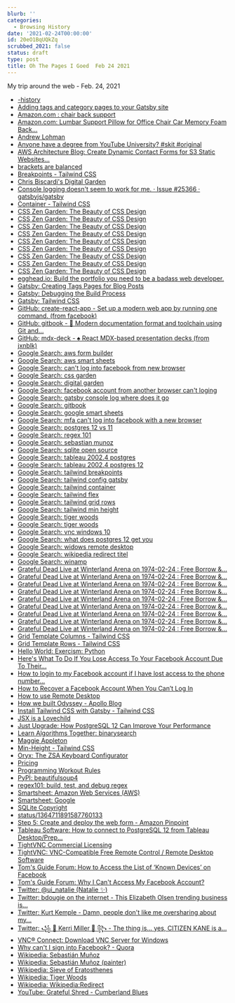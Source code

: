 ```yaml
---
blurb: ''
categories:
  - Browsing History
date: '2021-02-24T00:00:00'
id: 20eO1BqUQkZq
scrubbed_2021: false
status: draft
type: post
title: Oh The Pages I Goed  Feb 24 2021
---
```


My trip around the web - Feb. 24, 2021

- [-history](https://maggieappleton.com/garden-history)
- [Adding tags and category pages to your Gatsby site](https://mattwelson.com/2020-01-11-tag-page/)
- [Amazon.com : chair back support](https://www.amazon.com/s?k=chair+back+support&crid=7HSEIXB7NGQ8&sprefix=chair+back+%2Caps%2C187&ref=nb_sb_ss_ts-doa-p_1_11)
- [Amazon.com: Lumbar Support Pillow for Office Chair Car Memory Foam Back...](https://www.amazon.com/Qutool-Cushion-Orthopedic-Support-Adjustable/dp/B074C9F45S/ref=sr_1_6?crid=7HSEIXB7NGQ8&dchild=1&keywords=chair+back+support&qid=1614225217&sprefix=chair+back+%2Caps%2C187&sr=8-6)
- [Andrew Lohman](http://www.andrewlohman.com/)
- [Anyone have a degree from YouTube University? #skit #original](https://www.tiktok.com/@ashleyottesen/video/6932525736247004421?_d=secCgYIASAHKAESMgowdbxeI912uSZzBLHeLd7t21TxV6vV1EWgD34Na48Buu3lD%2FZXX6R%2BEKZJkQ6P1T%2FdGgA%3D&language=en&preview_pb=0&sec_user_id=MS4wLjABAAAAK0QSpeIqu8W2SOsonJ64PTmHu7G6aNoGTFGHmSO58E7_9fnbz6wjCbpXC-KNr-jc&share_app_name=musically&share_item_id=6932525736247004421&share_link_id=28d1a6ac-da51-492a-b57e-f590e43ba49a&timestamp=1614172583&u_code=ddh4jb090b0fa9&user_id=6853761379376546821&utm_campaign=client_share&utm_medium=android&utm_source=copy&source=h5_m)
- [AWS Architecture Blog: Create Dynamic Contact Forms for S3 Static Websites...](https://aws.amazon.com/blogs/architecture/create-dynamic-contact-forms-for-s3-static-websites-using-aws-lambda-amazon-api-gateway-and-amazon-ses/)
- [brackets are balanced](https://gist.github.com/oylenshpeegul/f3391eb27b447909a0a1b89e0d0b13fe)
- [Breakpoints - Tailwind CSS](https://tailwindcss.com/docs/breakpoints)
- [Chris Biscardi's Digital Garden](https://www.christopherbiscardi.com/)
- [Console logging doesn't seem to work for me. · Issue #25366 · gatsbyjs/gatsby](https://github.com/gatsbyjs/gatsby/issues/25366)
- [Container - Tailwind CSS](https://tailwindcss.com/docs/container)
- [CSS Zen Garden: The Beauty of CSS Design](http://www.csszengarden.com/)
- [CSS Zen Garden: The Beauty of CSS Design](http://www.csszengarden.com/221/)
- [CSS Zen Garden: The Beauty of CSS Design](http://www.csszengarden.com/220/)
- [CSS Zen Garden: The Beauty of CSS Design](http://www.csszengarden.com/219/)
- [CSS Zen Garden: The Beauty of CSS Design](http://www.csszengarden.com/218/)
- [CSS Zen Garden: The Beauty of CSS Design](http://www.csszengarden.com/217/)
- [CSS Zen Garden: The Beauty of CSS Design](http://www.csszengarden.com/216/)
- [CSS Zen Garden: The Beauty of CSS Design](http://www.csszengarden.com/215/)
- [CSS Zen Garden: The Beauty of CSS Design](http://www.csszengarden.com/214/)
- [egghead.io: Build the portfolio you need to be a badass web developer.](https://egghead.io/)
- [Gatsby: Creating Tags Pages for Blog Posts](https://www.gatsbyjs.com/docs/adding-tags-and-categories-to-blog-posts/)
- [Gatsby: Debugging the Build Process](https://www.gatsbyjs.com/docs/debugging-the-build-process/)
- [Gatsby: Tailwind CSS](https://www.gatsbyjs.com/docs/how-to/styling/tailwind-css/)
- [GitHub: create-react-app - Set up a modern web app by running one command. (from facebook)](https://github.com/facebook/create-react-app)
- [GitHub: gitbook - 📝 Modern documentation format and toolchain using Git and...](https://github.com/GitbookIO/gitbook)
- [GitHub: mdx-deck - ♠️ React MDX-based presentation decks (from jxnblk)](https://github.com/jxnblk/mdx-deck)
- [Google Search: aws form builder](https://www.google.com/search?newwindow=1&client=safari&rls=en&ei=rHc2YJf0FtSVwbkPxYSwiAs&q=aws++form+builder&oq=aws++form+builder&gs_lcp=Cgdnd3Mtd2l6EAMyAggAOgcIABBHELADOgYIABAWEB46CAgAEBYQChAeULYYWN8fYP4iaAFwAngAgAGNAYgBlwaSAQM4LjGYAQCgAQGqAQdnd3Mtd2l6yAEIwAEB&sclient=gws-wiz&ved=0ahUKEwiX-sfc8YLvAhXUSjABHUUCDLEQ4dUDCAw&uact=5)
- [Google Search: aws smart sheets](https://www.google.com/search?newwindow=1&client=safari&rls=en&ei=uHY2YMSMOtaWwbkPkOSxYA&q=aws+smart+sheets&oq=aws+smart+sheets&gs_lcp=Cgdnd3Mtd2l6EAMyBAgAEA0yCAgAEAgQDRAeMggIABAIEA0QHjIICAAQCBANEB46BAgAEEM6CggAELEDEIMBEEM6BQgAEJECOggILhDHARCjAjoICAAQsQMQgwE6BwgAELEDEEM6CAgAELEDEJECOgUIABCxAzoCCAA6BQghEKsCOgcIIRAKEKABOgYIABAWEB46BQghEKABUKqtBliS4AZgpuQGaAlwAngAgAH6AYgBkBaSAQcxNS4xMC4xmAEAoAEBqgEHZ3dzLXdpesABAQ&sclient=gws-wiz&ved=0ahUKEwjEyL7o8ILvAhVWSzABHRByDAwQ4dUDCAw&uact=5)
- [Google Search: can't log into facebook from new browser](https://www.google.com/search?client=safari&rls=en&q=can%27t+log+into+facebook+from+new+browser&ie=UTF-8&oe=UTF-8)
- [Google Search: css garden](https://www.google.com/search?client=safari&rls=en&q=css+garden&ie=UTF-8&oe=UTF-8)
- [Google Search: digital garden](https://www.google.com/search?client=safari&rls=en&q=digital+garden&ie=UTF-8&oe=UTF-8)
- [Google Search: facebook account from another browser can't loging](https://www.google.com/search?client=safari&rls=en&q=facebook+account+from+another+browser+can%27t+loging&ie=UTF-8&oe=UTF-8)
- [Google Search: gatsby console log where does it go](https://www.google.com/search?newwindow=1&client=safari&rls=en&ei=2xQ3YMaCIs_V5gLWoZ2QBg&q=gatsby+console+log+where+does+it+go&oq=gatsby+console+log+where+does+it+go&gs_lcp=Cgdnd3Mtd2l6EAMyBQghEKsCOgcIABBHELADOgIIADoGCAAQFhAeOgUIIRCgAToHCCEQChCgAToICCEQFhAdEB5QgRlY1Spgxy5oAXACeACAAZ0CiAGcFZIBBjMuMTEuM5gBAKABAaoBB2d3cy13aXrIAQjAAQE&sclient=gws-wiz&ved=0ahUKEwiG3IzQh4TvAhXPqlkKHdZQB2IQ4dUDCAw&uact=5)
- [Google Search: gitbook](https://www.google.com/search?client=safari&rls=en&q=gitbook&ie=UTF-8&oe=UTF-8)
- [Google Search: google smart sheets](https://www.google.com/search?client=safari&rls=en&q=google+smart+sheets&ie=UTF-8&oe=UTF-8)
- [Google Search: mfa can't log into facebook with a new browser](https://www.google.com/search?client=safari&rls=en&q=mfa+can%27t+log+into+facebook+with+a+new+browser&ie=UTF-8&oe=UTF-8)
- [Google Search: postgres 12 vs 11](https://www.google.com/search?client=safari&rls=en&q=postgres+12+vs+11&ie=UTF-8&oe=UTF-8)
- [Google Search: regex 101](https://www.google.com/search?client=safari&rls=en&q=regex+101&ie=UTF-8&oe=UTF-8)
- [Google Search: sebastian munoz](https://www.google.com/search?client=safari&rls=en&q=sebastion+mulnex&ie=UTF-8&oe=UTF-8)
- [Google Search: sqlite open source](https://www.google.com/search?client=safari&rls=en&q=sqlite+open+source&ie=UTF-8&oe=UTF-8)
- [Google Search: tableau 2002.4 postgres](https://www.google.com/search?client=safari&rls=en&q=tableau+2002.4+postgres&ie=UTF-8&oe=UTF-8)
- [Google Search: tableau 2002.4 postgres 12](https://www.google.com/search?client=safari&rls=en&q=tableau+2002.4+postgres+12&ie=UTF-8&oe=UTF-8)
- [Google Search: tailwind breakpoints](https://www.google.com/search?client=safari&rls=en&q=tailwind+breakpoints&ie=UTF-8&oe=UTF-8)
- [Google Search: tailwind config gatsby](https://www.google.com/search?client=safari&rls=en&q=tailwind+config+gatsby&ie=UTF-8&oe=UTF-8)
- [Google Search: tailwind container](https://www.google.com/search?client=safari&rls=en&q=tailwind+container&ie=UTF-8&oe=UTF-8)
- [Google Search: tailwind flex](https://www.google.com/search?client=safari&rls=en&q=tailwind+flex&ie=UTF-8&oe=UTF-8)
- [Google Search: tailwind grid rows](https://www.google.com/search?client=safari&rls=en&q=tailwind+grid+rows&ie=UTF-8&oe=UTF-8)
- [Google Search: tailwind min height](https://www.google.com/search?client=safari&rls=en&q=tailwind+min+height&ie=UTF-8&oe=UTF-8)
- [Google Search: tiger woods](https://www.google.com/search?newwindow=1&client=safari&rls=en&ei=rb42YNuEIuf25gKL16DgAg&q=tiger+woods&oq=tiger+woods&gs_lcp=Cgdnd3Mtd2l6EAMyCwguELEDEIMBEJMCMggIABCxAxCDATIICAAQsQMQgwEyCAgAELEDEIMBMggIABCxAxCDATIICAAQsQMQgwEyCAgAELEDEIMBMgIIADICCAAyAggAOgQIABBDOgoIABCxAxCDARBDOggILhCxAxCDAToLCC4QsQMQxwEQowI6BQgAEJECOgQILhBDOg0ILhCxAxCDARBDEJMCUOtPWNNeYN1gaABwAngAgAHYAYgBoAqSAQU3LjQuMZgBAKABAaoBB2d3cy13aXrAAQE&sclient=gws-wiz&ved=0ahUKEwibj4-4tYPvAhVnu1kKHYsrCCwQ4dUDCAw&uact=5)
- [Google Search: tiger woods](https://www.google.com/search?client=safari&rls=en&q=tiger+woods&ie=UTF-8&oe=UTF-8)
- [Google Search: vnc windows 10](https://www.google.com/search?client=safari&rls=en&q=vnc+windows+10&ie=UTF-8&oe=UTF-8)
- [Google Search: what does postgres 12 get you](https://www.google.com/search?client=safari&rls=en&q=what+does+postgres+12+get+you&ie=UTF-8&oe=UTF-8)
- [Google Search: widows remote desktop](https://www.google.com/search?client=safari&rls=en&q=widows+remote+desktop&ie=UTF-8&oe=UTF-8)
- [Google Search: wikipedia redirect titel](https://www.google.com/search?client=safari&rls=en&q=wikipedia+redirect+titel&ie=UTF-8&oe=UTF-8)
- [Google Search: winamp](https://www.google.com/search?client=safari&rls=en&q=winamp&ie=UTF-8&oe=UTF-8)
- [Grateful Dead Live at Winterland Arena on 1974-02-24 : Free Borrow &...](https://archive.org/details/gd74-02-24.sbd.windsor.199.sbefail.shnf/GD_022474_D1_T07.shn)
- [Grateful Dead Live at Winterland Arena on 1974-02-24 : Free Borrow &...](https://archive.org/details/gd74-02-24.sbd.windsor.199.sbefail.shnf?webamp=default)
- [Grateful Dead Live at Winterland Arena on 1974-02-24 : Free Borrow &...](https://archive.org/details/gd74-02-24.sbd.windsor.199.sbefail.shnf/GD_022474_D1_T08.shn)
- [Grateful Dead Live at Winterland Arena on 1974-02-24 : Free Borrow &...](https://archive.org/details/gd74-02-24.sbd.windsor.199.sbefail.shnf/GD_022474_D4_T02.shn)
- [Grateful Dead Live at Winterland Arena on 1974-02-24 : Free Borrow &...](https://archive.org/details/gd74-02-24.sbd.windsor.199.sbefail.shnf/GD_022474_D4_T03.shn)
- [Grateful Dead Live at Winterland Arena on 1974-02-24 : Free Borrow &...](https://archive.org/details/gd74-02-24.sbd.windsor.199.sbefail.shnf/GD_022474_D4_T04.shn)
- [Grateful Dead Live at Winterland Arena on 1974-02-24 : Free Borrow &...](https://archive.org/details/gd74-02-24.sbd.windsor.199.sbefail.shnf/GD_022474_D4_T05.shn)
- [Grateful Dead Live at Winterland Arena on 1974-02-24 : Free Borrow &...](https://archive.org/details/gd74-02-24.sbd.windsor.199.sbefail.shnf/GD_022474_D4_T06.shn)
- [Grateful Dead Live at Winterland Arena on 1974-02-24 : Free Borrow &...](https://archive.org/details/gd74-02-24.sbd.windsor.199.sbefail.shnf/GD_022474_D4_T07.shn)
- [Grid Template Columns - Tailwind CSS](https://tailwindcss.com/docs/grid-template-columns)
- [Grid Template Rows - Tailwind CSS](https://tailwindcss.com/docs/grid-template-rows)
- [Hello World: Exercism: Python](https://exercism.io/my/solutions/ef596446cb28477a90a6ed8f663df11b)
- [Here's What To Do If You Lose Access To Your Facebook Account Due To Their...](https://www.joeyoungblood.com/social-media/heres-what-to-do-if-you-lose-access-to-your-facebook-account-due-to-their-broken-2-factor-authentication-system/)
- [How to login to my Facebook account if I have lost access to the phone number...](https://www.quora.com/How-do-I-login-to-my-Facebook-account-if-I-have-lost-access-to-the-phone-number-to-which-the-two-factor-authentication-code-will-be-sent)
- [How to Recover a Facebook Account When You Can’t Log In](https://helpdeskgeek.com/how-to/how-to-recover-a-facebook-account-when-you-cant-log-in/)
- [How to use Remote Desktop](https://support.microsoft.com/en-us/windows/how-to-use-remote-desktop-5fe128d5-8fb1-7a23-3b8a-41e636865e8c)
- [How we built Odyssey - Apollo Blog](https://www.apollographql.com/blog/how-we-built-odyssey/)
- [Install Tailwind CSS with Gatsby - Tailwind CSS](https://tailwindcss.com/docs/guides/gatsby)
- [JSX is a Lovechild](https://maggieappleton.com/jsx)
- [Just Upgrade: How PostgreSQL 12 Can Improve Your Performance](https://info.crunchydata.com/blog/just-upgrade-how-postgresql-12-can-improve-your-performance)
- [Learn Algorithms Together: binarysearch](https://binarysearch.com/)
- [Maggie Appleton](https://maggieappleton.com/garden/)
- [Min-Height - Tailwind CSS](https://tailwindcss.com/docs/min-height)
- [Oryx: The ZSA Keyboard Configurator](https://configure.ergodox-ez.com/moonlander/layouts/GlVdM/Ql4mn/0)
- [Pricing](https://www.gitbook.com/pricing)
- [Programming Workout Rules](https://kowodo.github.io/ProgrammingWorkout.html)
- [PyPI: beautifulsoup4](https://pypi.org/project/beautifulsoup4/)
- [regex101: build, test, and debug regex](https://regex101.com/)
- [Smartsheet: Amazon Web Services (AWS)](https://www.smartsheet.com/marketplace/partners/aws)
- [Smartsheet: Google](https://www.smartsheet.com/marketplace/partners/google)
- [SQLite Copyright](https://www.sqlite.org/copyright.html)
- [status/1364711891587760133](https://twitter.com/ui_natalie/status/1364711891587760133)
- [Step 5: Create and deploy the web form - Amazon Pinpoint](https://docs.aws.amazon.com/pinpoint/latest/developerguide/tutorials-two-way-sms-part-5.html)
- [Tableau Software: How to connect to PostgreSQL 12 from Tableau Desktop/Prep...](https://kb.tableau.com/articles/howto/How-to-connect-to-PostgreSQL-12-from-Tableau-Desktop-Prep-Builder-2020-3-or-earlier)
- [TightVNC Commercial Licensing](https://www.tightvnc.com/licensing-tvnserver.php)
- [TightVNC: VNC-Compatible Free Remote Control / Remote Desktop Software](https://www.tightvnc.com/)
- [Tom's Guide Forum: How to Access the List of ‘Known Devices’ on Facebook](https://forums.tomsguide.com/faq/how-to-access-the-list-of-%E2%80%98known-devices%E2%80%99-on-facebook.20623/)
- [Tom's Guide Forum: Why I Can't Access My Facebook Account?](https://forums.tomsguide.com/faq/why-i-cant-access-my-facebook-account.353206/)
- [Twitter: @ui_natalie (Natalie ✨)](https://twitter.com/ui_natalie)
- [Twitter: bdougie on the internet - This Elizabeth Olsen trending business is...](https://twitter.com/bdougieYO/status/1364719518388477953)
- [Twitter: Kurt Kemple - Damn, people don't like me oversharing about my...](https://twitter.com/theworstdev/status/1364402537647005700)
- [Twitter: ꧁ 🎀 Kerri Miller 🎀 ꧂ - The thing is... yes, CITIZEN KANE is a...](https://twitter.com/kerrizor/status/1364601832828403713)
- [VNC® Connect: Download VNC Server for Windows](https://www.realvnc.com/en/connect/download/vnc/windows/)
- [Why can't I sign into Facebook? - Quora](https://www.quora.com/Why-cant-I-sign-into-Facebook)
- [Wikipedia: Sebastián Muñoz](https://en.wikipedia.org/wiki/Sebasti%C3%A1n_Mu%C3%B1oz)
- [Wikipedia: Sebastián Muñoz (painter)](https://en.wikipedia.org/wiki/Sebasti%C3%A1n_Mu%C3%B1oz_(painter))
- [Wikipedia: Sieve of Eratosthenes](https://en.wikipedia.org/wiki/Sieve_of_Eratosthenes)
- [Wikipedia: Tiger Woods](https://en.wikipedia.org/wiki/Tiger_Woods)
- [Wikipedia: Wikipedia:Redirect](https://en.wikipedia.org/wiki/Wikipedia:Redirect)
- [YouTube: Grateful Shred - Cumberland Blues](https://www.youtube.com/watch?v=LS1ZpzTJGNQ)
